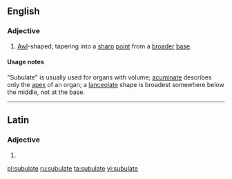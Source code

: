 ==English==

===Adjective===
{{en-adj}}

# {{context|biology|lang=en}} [[awl|Awl]]-shaped; tapering into a [[sharp]] [[point]] from a [[broad]]er [[base]].

====Usage notes====
"Subulate" is usually used for organs with volume; [[acuminate]] describes only the [[apex]] of an organ; a [[lanceolate]] shape is broadest somewhere below the middle, not at the base.

----

==Latin==

===Adjective===
{{la-adj-form|sūbulāte}}

# {{inflection of|subulatus|sūbulātus|voc|m|s|lang=la}}

[[pl:subulate]]
[[ru:subulate]]
[[ta:subulate]]
[[vi:subulate]]